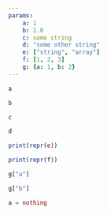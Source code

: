 ```yaml
---
params:
    a: 1
    b: 2.0
    c: some string
    d: "some other string"
    e: ["string", "array"]
    f: [1, 2, 3]
    g: {a: 1, b: 2}
---
```


```julia
a
```

```julia
b
```

```julia
c
```

```julia
d
```

```julia
print(repr(e))
```

```julia
print(repr(f))
```

```julia
g["a"]
```

```julia
g["b"]
```

```julia
a = nothing
```

